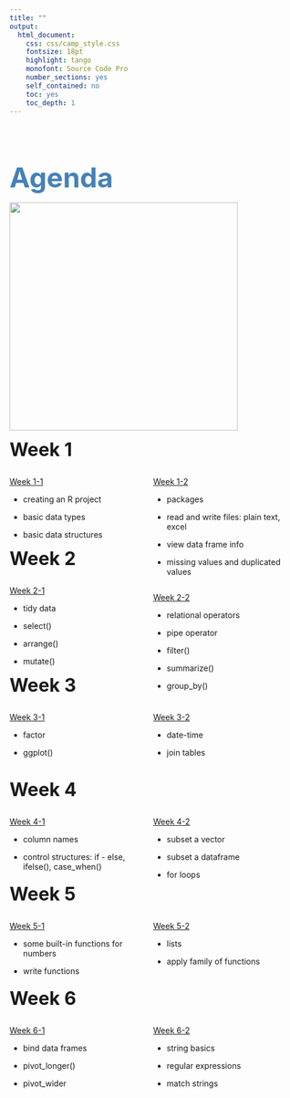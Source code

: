 ---
title: ""
output:
  html_document:
    css: css/camp_style.css
    fontsize: 18pt
    highlight: tango
    monofont: Source Code Pro
    number_sections: yes
    self_contained: no
    toc: yes
    toc_depth: 1
---

<br>
<br>
<br>

<font size = "16" color = "steelblue">__Agenda__</font>


![](image/Rstudio_ex.png){width=400px}

<font size = "6">__Week 1__</font>

<div style="float: left; width: 50%;">
[Week 1-1](Week1-1.html)

  * creating an R project

  * basic data types

  * basic data structures
</div>

<div style="float: right; width: 50%;">

[Week 1-2](Week1-2.html)

  * packages

  * read and write files: plain text, excel

  * view data frame info

  * missing values and duplicated values


</div>


<br><br><br>

<br><br><br>

<font size = "6">__Week 2__</font>

<div style="float: left; width: 50%;">
[Week 2-1](Week2-1.html)

* tidy data

* select()

* arrange()

* mutate()

</div>

<div style="float: right; width: 50%;">

[Week 2-2](Week2-2.html)

* relational operators

* pipe operator

* filter()

* summarize()

* group_by()

</div>


<br><br><br>

<br><br><br>

<font size = "6">__Week 3__</font>

<div style="float: left; width: 50%;">
[Week 3-1](Week3-1.html)

* factor

* ggplot()

</div>

<div style="float: right; width: 50%;">

[Week 3-2](Week3-2.html)

* date-time

* join tables

</div>

<br><br><br>

<br><br><br>

<font size = "6">__Week 4__</font>

<div style="float: left; width: 50%;">

[Week 4-1](Week4-1.html)

* column names

* control structures: if - else, ifelse(), case_when()

</div>

<div style="float: right; width: 50%;">

[Week 4-2](Week4-2.html)

* subset a vector

* subset a dataframe

* for loops

</div>

<br><br><br>

<br><br><br>

<font size = "6">__Week 5__</font>

<div style="float: left; width: 50%;">

[Week 5-1](Week5-1.html)

* some built-in functions for numbers

* write functions

</div>

<div style="float: right; width: 50%;">

[Week 5-2](Week5-2.html)

* lists

* apply family of functions

</div>

<br><br><br>

<br><br><br>

<font size = "6">__Week 6__</font>

<div style="float: left; width: 50%;">

[Week 6-1](Week6-1.html)

* bind data frames

* pivot_longer()

* pivot_wider

</div>

<div style="float: right; width: 50%;">

[Week 6-2](Week6-2.html)

* string basics

* regular expressions

* match strings

</div>